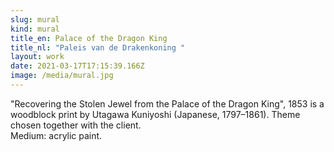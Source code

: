 ```yaml
---
slug: mural
kind: mural
title_en: Palace of the Dragon King
title_nl: "Paleis van de Drakenkoning "
layout: work
date: 2021-03-17T17:15:39.166Z
image: /media/mural.jpg
---
```

"Recovering the Stolen Jewel from the Palace of the Dragon King", 1853 is a woodblock print by Utagawa Kuniyoshi (Japanese, 1797–1861). Theme chosen together with the client. \
Medium: acrylic paint.

<div style="width: 50%">
    <Photo src="/media/signal-2020-01-15-211522.jpg" sizes="50vw" />
</div>

<script>
</script>

